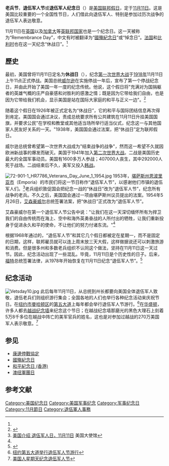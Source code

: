 {{Infobox Holiday
|holiday_name = 老兵节
|type         = 国内
|image        = United States Department of Veterans Affairs Veterans Day 2009 poster.jpg
|caption      = 2009年的退伍军人节海报
|date = 11月11日
|official     =
}}
'''老兵节'''，'''退伍军人节'''或'''退伍军人纪念日'''（{{lang|en|Veterans Day}}）是[[美国节日|美国联邦假日]]，定于[[11月11日|11月11日]]。这是美国比较重要的一个全国性节日，人们借此向退伍军人、特别是参加过历次战争的退伍军人表达敬意。

11月11日在[[英国|英国]]以及[[加拿大|加拿大]]等[[英联邦国家|英联邦国家]]也是一个纪念日。这一天被称为“Remembrance Day”，中文有时被翻译为“[[國殤紀念日|國殤紀念日]]”或“悼念日”。[[法国|法国]]和[[比利时|比利时]]也在这一天纪念“休战日”。<ref name="退伍军人日与国殇日来历"/>

== 歷史 ==
最初，美国曾将11月11日定名为'''休战日'''（{{lang|en|Armistice Day}}），纪念[[第一次世界大战|第一次世界大战]]于[[1918年|1918年]]11月11日上午11点正式停战。美国总统[[威尔逊|威尔逊]]在实施停战一年后，宣布了第一个停战纪念日，并由此开始了美国一年一度的纪念传统。他说，这个假日将"充满对为国捐躯者的英雄气概的庄严自豪感和对胜利的感激之情；既是因为它带给我们自由，也是因为它带给我们机会，显示美国是站在国际大家庭的和平与正义一边"。<ref name="美国退伍军人纪念日">{{Cite web |url=http://www.america.gov/st/diversity-chinese/2009/November/20081110221044emohkcabhplar0.2929804.html |title=美国退伍军人纪念日 |access-date=2009-07-27 |archive-date=2009-03-13 |archive-url=https://web.archive.org/web/20090313120130/http://www.america.gov/st/diversity-chinese/2009/November/20081110221044emohkcabhplar0.2929804.html |dead-url=no }}</ref>

随着这个假日在1926年被正式定名为“休战日”，它的和平与国际团结信息再次得到肯定。美国国会通过决议，责成总统要求所有公共建筑在11月11日升挂美国国旗，并要求公民"在学校和教堂或其他适当场所举行适当仪式，纪念这一与其他国家人民友好关系的一天。"1938年，美国国会通过法案，把“休战日”定为联邦假日。

威尔逊总统曾希望第一次世界大战成为"结束战争的战争"，然而这一希望不久就因欧洲新战事的爆发而破灭。美国于1941年加入[[第二次世界大战|第二次世界大战]]。二战是美国历史最大的全国军事动员。美国有1600多万人参战；407000人丧生，其中292000人死于战场。二战结束后不久，美军又投入[[韩战|韩战]]。

[[File:72-901-1_HR7786_Veterans_Day_June_1_1954.jpg|thumb]]
1953年，[[堪萨斯州|堪萨斯州]][[恩波里亚市|恩波里亚市]]（Emporia）的市民们将这一节日称作“退伍军人节”，以感谢他们市镇的退伍军人们。<ref>[http://chinese.usembassy-china.org.cn/veterans_day.html 美国介绍 退伍军人日，11月11日] {{Wayback|url=http://chinese.usembassy-china.org.cn/veterans_day.html |date=20160105142607 }}美国大使馆</ref>老兵组织敦促国会把纪念一战的“休战日”改为“退伍军人节”，纪念所有战争的老兵。不久之后，美国国会通过一项由堪萨斯州议员提出的法案。1954年5月26日，[[艾森豪威尔|艾森豪威尔]]总统签署法案，把“休战日”正式改为“退伍军人节”。

艾森豪威尔在第一个退伍军人节公告中说："让我们在这一天深切缅怀所有为捍卫我们的自由传统而在海上、空中和海外英勇奋战的人所付出的牺牲，让我们重新投身于促进永久和平的使命，不让他们的努力付诸东流。"<ref name="美国退伍军人纪念日"/>

根据1968年通过的{{link-en|美国统一假期法案|Uniform Monday Holiday Act}}，“退伍军人节”和其它几个假日都被定在星期一，而不是固定的日期，这样，联邦雇员就可以连上周末放三天大假，这样做据说还可以刺激旅游和消费。但是很多州和多数老兵组织不认同这个做法，坚持在11月11日这一天过节。因此，纪念活动出现了一些混乱。毕竟，11月11日是个历史性的日子。后来，[[杰拉尔德·福特|福特]]总统签署法律，从1978年开始恢复在11月11日纪念“退伍军人节”。<ref name="退伍军人日与国殇日来历">{{Cite web |url=http://www1.voanews.com/chinese/news/mailbox/mailbox-20091118-70396497.html |title=听众信箱：退伍军人日与国殇日来历 |access-date=2009-12-02 |archive-url=https://web.archive.org/web/20091201100323/http://www1.voanews.com/chinese/news/mailbox/mailbox-20091118-70396497.html |archive-date=2009-12-01 |dead-url=yes }}</ref>

== 纪念活动 ==
[[File:Vetsday10.jpg|thumb]]
此后每年11月11日，从总统到州长都要向美国全体退伍军人致敬，退伍老兵们则组织游行集会；全国各地的人们也举行各种纪念活动来庆祝节日。在[[纽约市|纽约市]][[曼哈顿区|曼哈顿区]]的[[第五大道|第五大道]]上每年都会举行退伍军人节游行。<ref>[http://www.voanews.com/chinese/archive/2007-11/w2007-11-12-voa42.cfm 纽约第五大道举行退伍军人节游行]</ref>在[[华盛顿|华盛顿]]，许多人都去[[越战纪念墙|越战纪念墙]]来纪念这个节日；在越战纪念墙那磨光的黑色大理石上刻着5万8千多位在越战中阵亡的美军官兵的姓名，这也是对参加过越战的270万美国军人表示敬意。<ref>[http://www.voanews.com/chinese/archive/2007-11/n2007-11-11-voa13.cfm 美国人星期天纪念退伍军人节]</ref>

== 参见 ==
* [[康邊停戰協定|康邊停戰協定]]
* [[國殤紀念日|國殤紀念日]]
* [[和平紀念日_(香港)|和平紀念日 (香港)]]
* [[澳纽軍團日|澳纽軍團日]]

== 参考文献 ==
{{reflist}}

{{美国节日}}
{{VOA}}
[[Category:美国纪念日|Category:美国纪念日]]
[[Category:美国军事纪念|Category:美国军事纪念]]
[[Category:军事纪念日|Category:军事纪念日]]
[[Category:11月節日|Category:11月節日]]
[[Category:退伍軍人事務|Category:退伍軍人事務]]